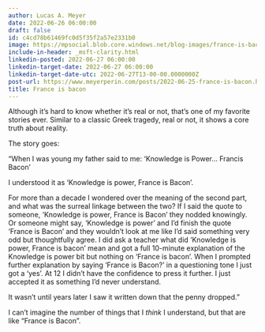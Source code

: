 ```yaml
---
author: Lucas A. Meyer
date: 2022-06-26 06:00:00
draft: false
id: c4cd78b61469fc0d5f35f2a57e2331b0
image: https://mpsocial.blob.core.windows.net/blog-images/france-is-bacon.jpg
include-in-header: _msft-clarity.html
linkedin-posted: 2022-06-27 06:00:00
linkedin-target-date: 2022-06-27 06:00:00
linkedin-target-date-utc: 2022-06-27T13-00-00.0000000Z
post-url: https://www.meyerperin.com/posts/2022-06-25-france-is-bacon.html
title: France is bacon
---
```


Although it's hard to know whether it's real or not, that's one of my favorite stories ever. Similar to a classic Greek tragedy, real or not, it shows a core truth about reality.

The story goes:

"When I was young my father said to me: 'Knowledge is Power... Francis Bacon'

I understood it as 'Knowledge is power, France is Bacon'.

For more than a decade I wondered over the meaning of the second part, and what was the surreal linkage between the two? If I said the quote to someone, 'Knowledge is power, France is Bacon' they nodded knowingly. Or someone might say, 'Knowledge is power' and I'd finish the quote 'France is Bacon' and they wouldn't look at me like I'd said something very odd but thoughtfully agree. I did ask a teacher what did 'Knowledge is power, France is bacon' mean and got a full 10-minute explanation of the Knowledge is power bit but nothing on 'France is bacon'. When I prompted further explanation by saying 'France is Bacon?' in a questioning tone I just got a 'yes'. At 12 I didn't have the confidence to press it further. I just accepted it as something I'd never understand.

It wasn't until years later I saw it written down that the penny dropped."

I can't imagine the number of things that I *think* I understand, but that are like "France is Bacon".

